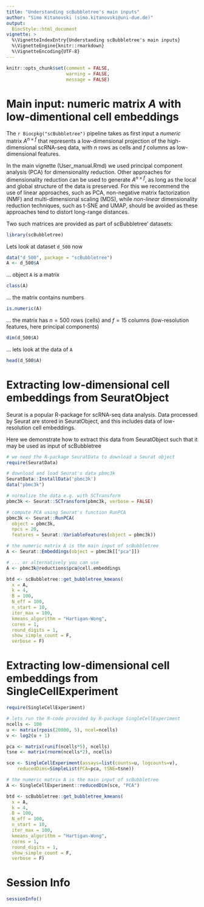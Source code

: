 ```yaml
---
title: "Understanding scBubbletree's main inputs"
author: "Simo Kitanovski (simo.kitanovski@uni-due.de)"
output:
  BiocStyle::html_document
vignette: >
  %\VignetteIndexEntry{Understanding scBubbletree's main inputs}
  %\VignetteEngine{knitr::rmarkdown}
  %\VignetteEncoding{UTF-8}
---
```



```r
knitr::opts_chunk$set(comment = FALSE, 
                      warning = FALSE, 
                      message = FALSE)
```


# Main input: numeric matrix $A$ with low-dimentional cell embeddings

The `r Biocpkg("scBubbletree")` pipeline takes as first input a *numeric* 
matrix $A^{n\times f}$ that represents a low-dimensional projection of the 
high-dimensional scRNA-seq data, with $n$ rows as cells and $f$ columns as 
low-dimensional features. 

In the main vignette (User_manual.Rmd) we used principal component analysis 
(PCA) for dimensionality reduction. Other approaches for dimensionality 
reduction can be used to generate $A^{n\times f}$, as long as the local and 
global structure of the data is preserved. For this we recommend the use of 
linear approaches, such as PCA, non-negative matrix factorization (NMF) and 
multi-dimensional scaling (MDS), while *non-linear* dimensionality reduction 
techniques, such as t-SNE and UMAP, should be avoided as these approaches 
tend to distort long-range distances.

Two such matrices are provided as part of scBubbletree' datasets:

```r
library(scBubbletree)
```

Lets look at dataset `d_500` now

```r
data("d_500", package = "scBubbletree")
A <- d_500$A
```

... object `A` is a matrix 

```r
class(A)
```
... the matrix contains numbers

```r
is.numeric(A)
```
... the matrix has $n=500$ rows (cells) and $f=15$ columns (low-resolution 
features, here principal components)

```r
dim(d_500$A)
```
... lets look at the data of `A`

```r
head(d_500$A)
```



# Extracting low-dimensional cell embeddings from **SeuratObject**

Seurat is a popular R-package for scRNA-seq data analysis. Data processed by
Seurat are stored in SeuratObject, and this includes data of low-resolution 
cell embeddings.

Here we demonstrate how to extract this data from SeuratObject such that it 
may be used as input of scBubbletree

```r
# we need the R-package SeuratData to download a Seurat object
require(SeuratData)

# download and load Seurat's data pbmc3k
SeuratData::InstallData('pbmc3k')
data("pbmc3k")

# normalize the data e.g. with SCTransform
pbmc3k <- Seurat::SCTransform(pbmc3k, verbose = FALSE)

# compute PCA using Seurat's function RunPCA
pbmc3k <- Seurat::RunPCA(
  object = pbmc3k,
  npcs = 20,
  features = Seurat::VariableFeatures(object = pbmc3k))

# the numeric matrix A is the main input of scBubbletree
A <- Seurat::Embeddings(object = pbmc3k[["pca"]])

# ... or alternatively you can use
A <- pbmc3k@reductions$pca@cell.embeddings
```

```r
btd <- scBubbletree::get_bubbletree_kmeans(
  x = A,
  k = 4,
  B = 100,
  N_eff = 100,
  n_start = 10,
  iter_max = 100,
  kmeans_algorithm = "Hartigan-Wong",
  cores = 1,
  round_digits = 1,
  show_simple_count = F,
  verbose = F)
```


# Extracting low-dimensional cell embeddings from **SingleCellExperiment**

```r
require(SingleCellExperiment)

# lets run the R-code provided by R-package SingleCellExperiment
ncells <- 100
u <- matrix(rpois(20000, 5), ncol=ncells)
v <- log2(u + 1)

pca <- matrix(runif(ncells*5), ncells)
tsne <- matrix(rnorm(ncells*2), ncells)

sce <- SingleCellExperiment(assays=list(counts=u, logcounts=v),
    reducedDims=SimpleList(PCA=pca, tSNE=tsne))

# the numeric matrix A is the main input of scBubbletree
A <- SingleCellExperiment::reducedDim(sce, "PCA")
```



```r
btd <- scBubbletree::get_bubbletree_kmeans(
  x = A,
  k = 4,
  B = 100,
  N_eff = 100,
  n_start = 10,
  iter_max = 100,
  kmeans_algorithm = "Hartigan-Wong",
  cores = 1,
  round_digits = 1,
  show_simple_count = F,
  verbose = F)
```



# Session Info

```r
sessionInfo()
```

